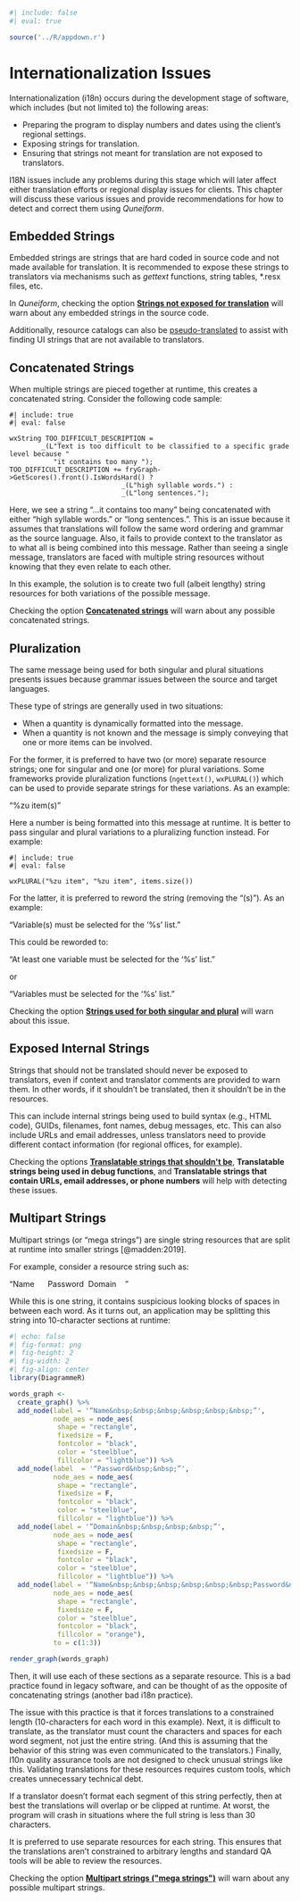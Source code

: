
```r
#| include: false
#| eval: true

source('../R/appdown.r')
```

# Internationalization Issues

Internationalization (i18n) occurs during the development stage of software, which includes (but not limited to) the following areas:

- Preparing the program to display numbers and dates using the client's regional settings.
- Exposing strings for translation.
- Ensuring that strings not meant for translation are not exposed to translators.

I18N issues include any problems during this stage which will later affect either translation efforts or regional display issues for clients.
This chapter will discuss these various issues and provide recommendations for how to detect and correct them using *Quneiform*.

## Embedded Strings {#sec-embedded-strings}

Embedded strings are strings that are hard coded in source code and not made available for translation.
It is recommended to expose these strings to translators via mechanisms such as *gettext* functions, string tables, \*.resx files, etc.

In *Quneiform*, checking the option [**Strings not exposed for translation**](#source-code-options) will warn about any embedded strings in the source code.

Additionally, resource catalogs can also be [pseudo-translated](#resource-file-options) to assist with finding UI strings that are not available to translators.

## Concatenated Strings {#sec-concatenated-strings}

When multiple strings are pieced together at runtime, this creates a concatenated string.
Consider the following code sample:

```Rcpp
#| include: true
#| eval: false

wxString TOO_DIFFICULT_DESCRIPTION =
        _(L"Text is too difficult to be classified to a specific grade level because "
           "it contains too many ");
TOO_DIFFICULT_DESCRIPTION += fryGraph->GetScores().front().IsWordsHard() ?
                            _(L"high syllable words.") :
                            _(L"long sentences.");
```

Here, we see a string "...it contains too many " being concatenated with either "high syllable words." or "long sentences.".
This is an issue because it assumes that translations will follow the same word ordering and grammar as the source language.
Also, it fails to provide context to the translator as to what all is being combined into this message.
Rather than seeing a single message, translators are faced with multiple string resources without knowing that they even relate to each other.

In this example, the solution is to create two full (albeit lengthy) string resources for both variations of the possible message.

Checking the option [**Concatenated strings**](#source-code-options) will warn about any possible concatenated strings.

## Pluralization {#sec-pluralization}

The same message being used for both singular and plural situations presents issues because grammar issues between the source and target languages.

These type of strings are generally used in two situations:

- When a quantity is dynamically formatted into the message.
- When a quantity is not known and the message is simply conveying that one or more items can be involved.

For the former, it is preferred to have two (or more) separate resource strings; one for singular and one (or more) for plural variations.
Some frameworks provide pluralization functions (`ngettext()`, `wxPLURAL()`) which can be used to provide separate strings for these variations.
As an example:

"%zu item(s)"

Here a number is being formatted into this message at runtime. It is better to pass singular and plural variations to a pluralizing function instead. For example:

```Rcpp
#| include: true
#| eval: false

wxPLURAL("%zu item", "%zu item", items.size())
```

For the latter, it is preferred to reword the string (removing the "(s)").
As an example:

"Variable(s) must be selected for the '%s' list."

This could be reworded to:

"At least one variable must be selected for the '%s' list."

or

"Variables must be selected for the '%s' list."

Checking the option [**Strings used for both singular and plural**](#source-code-options) will warn about this issue.

## Exposed Internal Strings {#sec-exposed-internal}

Strings that should not be translated should never be exposed to translators, even if context and translator comments are provided to warn them.
In other words, if it shouldn't be translated, then it shouldn't be in the resources.

This can include internal strings being used to build syntax (e.g., HTML code), GUIDs, filenames, font names, debug messages, etc.
This can also include URLs and email addresses, unless translators need to provide different contact information (for regional offices, for example).

Checking the options [**Translatable strings that shouldn\'t be**](#source-code-options), **Translatable strings being used in debug functions**, and **Translatable strings that contain URLs, email addresses, or phone numbers** will help with detecting these issues.

## Multipart Strings {#sec-multipart-strings}

Multipart strings (or "mega strings") are single string resources that are split at runtime into smaller strings [@madden:2019].

For example, consider a resource string such as:

"Name\ \ \ \ \ \ Password\ \ Domain\ \ \ \ "

While this is one string, it contains suspicious looking blocks of spaces in between each word.
As it turns out, an application may be splitting this string into 10-character sections at runtime:

```r
#| echo: false
#| fig-format: png
#| fig-height: 2
#| fig-width: 2
#| fig-align: center
library(DiagrammeR)

words_graph <-
  create_graph() %>%
  add_node(label = '“Name&nbsp;&nbsp;&nbsp;&nbsp;&nbsp;&nbsp;”',
           node_aes = node_aes(
            shape = "rectangle",
            fixedsize = F,
            fontcolor = "black",
            color = "steelblue",
            fillcolor = "lightblue")) %>%
  add_node(label  = '“Password&nbsp;&nbsp;”',
           node_aes = node_aes(
            shape = "rectangle",
            fixedsize = F,
            fontcolor = "black",
            color = "steelblue",
            fillcolor = "lightblue")) %>%
  add_node(label = '“Domain&nbsp;&nbsp;&nbsp;&nbsp;”',
           node_aes = node_aes(
            shape = "rectangle",
            fixedsize = F,
            fontcolor = "black",
            color = "steelblue",
            fillcolor = "lightblue")) %>%
  add_node(label = '“Name&nbsp;&nbsp;&nbsp;&nbsp;&nbsp;&nbsp;Password&nbsp;&nbsp;Domain&nbsp;&nbsp;&nbsp;&nbsp;”',
           node_aes = node_aes(
            shape = "rectangle",
            fixedsize = F,
            color = "steelblue",
            fontcolor = "black",
            fillcolor = "orange"),
           to = c(1:3))

render_graph(words_graph)
```

Then, it will use each of these sections as a separate resource.
This is a bad practice found in legacy software, and can be thought of as the opposite of concatenating strings (another bad i18n practice).

The issue with this practice is that it forces translations to a constrained length (10-characters for each word in this example).
Next, it is difficult to translate, as the translator must count the characters and spaces for each word segment, not just the entire string.
(And this is assuming that the behavior of this string was even communicated to the translators.)
Finally, l10n quality assurance tools are not designed to check unusual strings like this.
Validating translations for these resources requires custom tools, which creates unnecessary technical debt.

If a translator doesn't format each segment of this string perfectly, then at best the translations will overlap or be clipped at runtime.
At worst, the program will crash in situations where the full string is less than 30 characters.

It is preferred to use separate resources for each string.
This ensures that the translations aren't constrained to arbitrary lengths and standard QA tools will be able to review the resources.

Checking the option [**Multipart strings (\"mega strings\")**](#source-code-options) will warn about any possible multipart strings.

